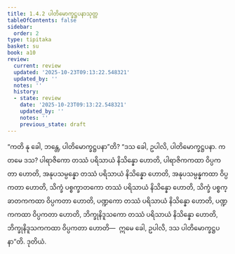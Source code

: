 ```yaml
---
title: 1.4.2 ပါတိမောက္ခဋ္ဌပနာသုတ္တ
tableOfContents: false
sidebar:
  order: 2
type: tipitaka
basket: su
book: a10
review:
  current: review
  updated: '2025-10-23T09:13:22.548321'
  updated_by: ''
  notes: ''
  history:
  - state: review
    date: '2025-10-23T09:13:22.548321'
    updated_by: ''
    notes: ''
    previous_state: draft
---
```



<ReviewStatus review={frontmatter.review} showDetails={true} />

<HypothesisAnnotation frontmatter={frontmatter} />

<DynamicBreadcrumb />

<Division number="32" book="a10" e="ch" v="17" p="312">

<Paragraph number="270" book="a10">
“ကတိ နု ခေါ, ဘန္တေ, ပါတိမောက္ခဋ္ဌပနာ”တိ? “ဒသ ခေါ, ဥပါလိ, ပါတိမောက္ခဋ္ဌပနာ. ကတမေ ဒသ? ပါရာဇိကော တဿံ ပရိသာယံ နိသိန္နော ဟောတိ, ပါရာဇိကကထာ ဝိပ္ပကတာ ဟောတိ, အနုပသမ္ပန္နော တဿံ ပရိသာယံ နိသိန္နော ဟောတိ, အနုပသမ္ပန္နကထာ ဝိပ္ပကတာ ဟောတိ, သိက္ခံ ပစ္စက္ခာတကော တဿံ ပရိသာယံ နိသိန္နော ဟောတိ, သိက္ခံ ပစ္စက္ခာတကကထာ ဝိပ္ပကတာ ဟောတိ, ပဏ္ဍကော တဿံ ပရိသာယံ နိသိန္နော ဟောတိ, ပဏ္ဍကကထာ ဝိပ္ပကတာ ဟောတိ, ဘိက္ခုနိဒူသကော တဿံ ပရိသာယံ နိသိန္နော ဟောတိ, ဘိက္ခုနိဒူသကကထာ ဝိပ္ပကတာ ဟောတိ—  ဣမေ ခေါ, ဥပါလိ, ဒသ ပါတိမောက္ခဋ္ဌပနာ”တိ.

</Paragraph>
</Division>

<Paragraph number="271" type="center" book="a10">
ဒုတိယံ.
</Paragraph>